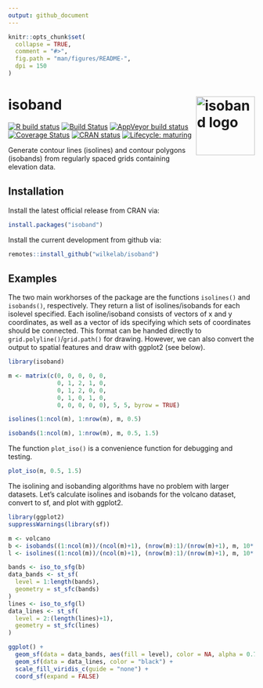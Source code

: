 ```yaml
---
output: github_document
---
```


<!-- README.md is generated from README.Rmd. Please edit that file -->

```r
knitr::opts_chunk$set(
  collapse = TRUE,
  comment = "#>",
  fig.path = "man/figures/README-",
  dpi = 150
)
```
# isoband <img width="120px" alt="isoband logo" align="right" src="man/figures/isoband-logo.png">

<!-- badges: start -->
[![R build
status](https://github.com/wilkelab/isoband/workflows/R-CMD-check/badge.svg)](https://github.com/wilkelab/isoband/actions)
[![Build Status](https://travis-ci.org/wilkelab/isoband.svg?branch=master)](https://travis-ci.org/wilkelab/isoband)
[![AppVeyor build status](https://ci.appveyor.com/api/projects/status/github/wilkelab/isoband?branch=master&svg=true)](https://ci.appveyor.com/project/clauswilke/isoband)
[![Coverage Status](https://img.shields.io/codecov/c/github/wilkelab/isoband/master.svg)](https://codecov.io/github/wilkelab/isoband?branch=master)
[![CRAN status](https://www.r-pkg.org/badges/version/isoband)](https://cran.r-project.org/package=isoband)
[![Lifecycle: maturing](https://img.shields.io/badge/lifecycle-maturing-blue.svg)](https://www.tidyverse.org/lifecycle/#maturing)
<!-- badges: end -->

Generate contour lines (isolines) and contour polygons (isobands) from regularly spaced grids containing elevation data.
  
## Installation

Install the latest official release from CRAN via:
``` r
install.packages("isoband")
```

Install the current development from github via:
``` r
remotes::install_github("wilkelab/isoband")
```

## Examples

The two main workhorses of the package are the functions `isolines()` and `isobands()`, respectively. They return a list of isolines/isobands for each isolevel specified. Each isoline/isoband consists of vectors of x and y coordinates, as well as a vector of ids specifying which sets of coordinates should be connected. This format can be handed directly to `grid.polyline()`/`grid.path()` for drawing. However, we can also convert the output to spatial features and draw with ggplot2 (see below).

```r
library(isoband)

m <- matrix(c(0, 0, 0, 0, 0,
              0, 1, 2, 1, 0,
              0, 1, 2, 0, 0,
              0, 1, 0, 1, 0,
              0, 0, 0, 0, 0), 5, 5, byrow = TRUE)

isolines(1:ncol(m), 1:nrow(m), m, 0.5)

isobands(1:ncol(m), 1:nrow(m), m, 0.5, 1.5)
```

The function `plot_iso()` is a convenience function for debugging and testing.
```r
plot_iso(m, 0.5, 1.5)
```

The isolining and isobanding algorithms have no problem with larger datasets. Let’s calculate isolines and isobands for the volcano dataset, convert to sf, and plot with ggplot2.

```r
library(ggplot2)
suppressWarnings(library(sf))

m <- volcano
b <- isobands((1:ncol(m))/(ncol(m)+1), (nrow(m):1)/(nrow(m)+1), m, 10*(9:19), 10*(10:20))
l <- isolines((1:ncol(m))/(ncol(m)+1), (nrow(m):1)/(nrow(m)+1), m, 10*(10:19))

bands <- iso_to_sfg(b)
data_bands <- st_sf(
  level = 1:length(bands),
  geometry = st_sfc(bands)
)
lines <- iso_to_sfg(l)
data_lines <- st_sf(
  level = 2:(length(lines)+1),
  geometry = st_sfc(lines)
)

ggplot() +
  geom_sf(data = data_bands, aes(fill = level), color = NA, alpha = 0.7) +
  geom_sf(data = data_lines, color = "black") +
  scale_fill_viridis_c(guide = "none") +
  coord_sf(expand = FALSE)
```
